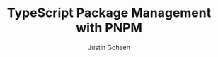 ---
title: TypeScript Package Management with PNPM
publishedAt: 2025-02-01
tag: dev
summary: Fast, disk space efficient package manager
author: Justin Goheen
---
